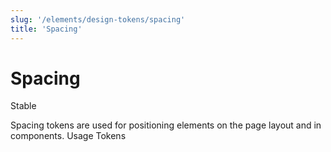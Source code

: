 ```yaml
---
slug: '/elements/design-tokens/spacing'
title: 'Spacing'
---
```





# Spacing

<StatusLabel type="info">Stable</StatusLabel>

<LeadParagraph>
  Spacing tokens are used for positioning elements on the page layout and in components.
</LeadParagraph>

<Tabs>
  <Tabs.TabList className="pageTabsList">
    <Tabs.Tab>Usage</Tabs.Tab>
    <Tabs.Tab>Tokens</Tabs.Tab>
  </Tabs.TabList>
  <Tabs.TabPanel>
    <Usage />
  </Tabs.TabPanel>
  <Tabs.TabPanel>
    <Tokens />
  </Tabs.TabPanel>
</Tabs>
